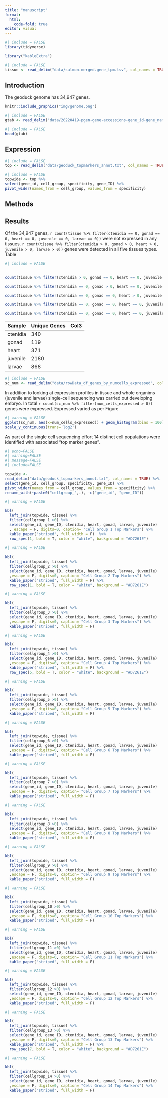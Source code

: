 ```yaml
---
title: "manuscript"
format: 
  html:
    code-fold: true
editor: visual
---
```


```r
#| include = FALSE
library(tidyverse)

library("kableExtra")

```

```r
#| include = FALSE
tissue <- read_delim("data/salmon.merged.gene_tpm.tsv", col_names = TRUE)
```

## Introduction

The geoduck genome has 34,947 genes.

```r

knitr::include_graphics("img/genome.png")
```

```r
#| include = FALSE
gtab <- read_delim("data/20220419-pgen-gene-accessions-gene_id-gene_name-gene_description-alt_gene_description-go_ids.tab", col_names = FALSE)
```

```r
#| include = FALSE
head(gtab)
```

## Expression

```r
#| include = FALSE
top <- read_delim("data/geoduck_topmarkers_annot.txt", col_names = TRUE, na = "NA")
```


```r
#| include = FALSE
topwide <- top %>% 
select(gene_id, cell_group, specificity, gene_ID) %>%
pivot_wider(names_from = cell_group, values_from = specificity)

```


## Methods

## Results

Of the 34,947 genes, `r count(tissue %>% filter(ctenidia == 0, gonad == 0, heart == 0, juvenile == 0, larvae == 0))` were not expressed in any tissues. `r count(tissue %>% filter(ctenidia > 0, gonad > 0, heart > 0, juvenile > 0, larvae > 0))` genes were detected in all five tissues types. Table

```r
#| include = FALSE


count(tissue %>% filter(ctenidia > 0, gonad == 0, heart == 0, juvenile == 0, larvae == 0))

count(tissue %>% filter(ctenidia == 0, gonad > 0, heart == 0, juvenile == 0, larvae == 0))

count(tissue %>% filter(ctenidia == 0, gonad == 0, heart > 0, juvenile == 0, larvae == 0))

count(tissue %>% filter(ctenidia == 0, gonad == 0, heart == 0, juvenile > 0, larvae == 0))

count(tissue %>% filter(ctenidia == 0, gonad == 0, heart == 0, juvenile == 0, larvae > 0))
```

| Sample   | Unique Genes | Col3 |
|----------|--------------|------|
| ctenidia | 340          |      |
| gonad    | 119          |      |
| heart    | 371          |      |
| juvenile | 2180         |      |
| larvae   | 868          |      |

```r
#| include = FALSE
sc_num <- read_delim("data/rowData_df_genes_by_numcells_expressed", col_names = TRUE)
```

In addition to looking at expression profiles in tissue and whole organims (juvenile and larvae) single-cell sequencing was carried out developing embryo. In total `r count(sc_num %>% filter(num_cells_expressed > 0))` genes were expressed. Expressed varied as per Figure

```r
#| warning = FALSE
ggplot(sc_num, aes(x=num_cells_expressed)) + geom_histogram(bins = 100) +
scale_y_continuous(trans='log2')
```

As part of the single cell sequencing effort 14 distinct cell populations were identified with associated "top marker genes".


```r

#| echo=FALSE
#| warning=FALSE
#| message=FALSE
#| include=FALSE

topwide <- 
read_delim("data/geoduck_topmarkers_annot.txt", col_names = TRUE) %>% 
select(gene_id, cell_group, specificity, gene_ID) %>%
pivot_wider(names_from = cell_group, values_from = specificity) %>%
rename_with(~paste0("cellgroup_",.), -c("gene_id", "gene_ID"))

```







```r
#| warning = FALSE

kbl(
  left_join(topwide, tissue) %>%
  filter(cellgroup_1 >0) %>%
  select(gene_id, gene_ID, ctenidia, heart, gonad, larvae, juvenile) 
  , escape = F, digits=0, caption= "Cell Group 1 Top Markers") %>%
  kable_paper("striped", full_width = F)  %>%
  row_spec(1, bold = T, color = "white", background = "#D7261E")
```
```r
#| warning = FALSE

kbl(
  left_join(topwide, tissue) %>%
  filter(cellgroup_2 >0) %>%
  select(gene_id, gene_ID, ctenidia, heart, gonad, larvae, juvenile) 
  ,escape = F, digits=0, caption= "Cell Group 2 Top Markers") %>%
  kable_paper("striped", full_width = F) %>%
  row_spec(1, bold = T, color = "white", background = "#D7261E")
```

```r
#| warning = FALSE

kbl(
  left_join(topwide, tissue) %>%
  filter(cellgroup_3 >0) %>%
  select(gene_id, gene_ID, ctenidia, heart, gonad, larvae, juvenile) 
  ,escape = F, digits=0, caption= "Cell Group 3 Top Markers") %>%
  kable_paper("striped", full_width = F)
```

```r
#| warning = FALSE

kbl(
  left_join(topwide, tissue) %>%
  filter(cellgroup_4 >0) %>%
  select(gene_id, gene_ID, ctenidia, heart, gonad, larvae, juvenile) 
  ,escape = F, digits=0, caption= "Cell Group 4 Top Markers") %>%
  kable_paper("striped", full_width = F) %>%
  row_spec(5, bold = T, color = "white", background = "#D7261E")
```

```r
#| warning = FALSE

kbl(
  left_join(topwide, tissue) %>%
  filter(cellgroup_5 >0) %>%
  select(gene_id, gene_ID, ctenidia, heart, gonad, larvae, juvenile) 
  ,escape = F, digits=0, caption= "Cell Group 5 Top Markers") %>%
  kable_paper("striped", full_width = F)
```

```r
#| warning = FALSE

kbl(
  left_join(topwide, tissue) %>%
  filter(cellgroup_6 >0) %>%
  select(gene_id, gene_ID, ctenidia, heart, gonad, larvae, juvenile) 
  ,escape = F, digits=0, caption= "Cell Group 6 Top Markers") %>%
  kable_paper("striped", full_width = F)
```

```r
#| warning = FALSE

kbl(
  left_join(topwide, tissue) %>%
  filter(cellgroup_7 >0) %>%
  select(gene_id, gene_ID, ctenidia, heart, gonad, larvae, juvenile) 
  ,escape = F, digits=0, caption= "Cell Group 7 Top Markers") %>%
  kable_paper("striped", full_width = F)
```

```r
#| warning = FALSE

kbl(
  left_join(topwide, tissue) %>%
  filter(cellgroup_8 >0) %>%
  select(gene_id, gene_ID, ctenidia, heart, gonad, larvae, juvenile) 
  ,escape = F, digits=0, caption= "Cell Group 8 Top Markers") %>%
  kable_paper("striped", full_width = F)
```


```r
#| warning = FALSE

kbl(
  left_join(topwide, tissue) %>%
  filter(cellgroup_9 >0) %>%
  select(gene_id, gene_ID, ctenidia, heart, gonad, larvae, juvenile) 
  ,escape = F, digits=0, caption= "Cell Group 9 Top Markers") %>%
  kable_paper("striped", full_width = F)
```


```r
#| warning = FALSE

kbl(
  left_join(topwide, tissue) %>%
  filter(cellgroup_10 >0) %>%
  select(gene_id, gene_ID, ctenidia, heart, gonad, larvae, juvenile) 
  ,escape = F, digits=0, caption= "Cell Group 10 Top Markers") %>%
  kable_paper("striped", full_width = F)
```


```r
#| warning = FALSE

kbl(
  left_join(topwide, tissue) %>%
  filter(cellgroup_11 >0) %>%
  select(gene_id, gene_ID, ctenidia, heart, gonad, larvae, juvenile) 
  ,escape = F, digits=0, caption= "Cell Group 11 Top Markers") %>%
  kable_paper("striped", full_width = F)
```


```r
#| warning = FALSE

kbl(
  left_join(topwide, tissue) %>%
  filter(cellgroup_12 >0) %>%
  select(gene_id, gene_ID, ctenidia, heart, gonad, larvae, juvenile) 
  ,escape = F, digits=0, caption= "Cell Group 12 Top Markers") %>%
  kable_paper("striped", full_width = F)
```


```r
#| warning = FALSE

kbl(
  left_join(topwide, tissue) %>%
  filter(cellgroup_13 >0) %>%
  select(gene_id, gene_ID, ctenidia, heart, gonad, larvae, juvenile) 
  ,escape = F, digits=0, caption= "Cell Group 13 Top Markers") %>%
  kable_paper("striped", full_width = F) %>%
  row_spec(7, bold = T, color = "white", background = "#D7261E")
```


```r
#| warning = FALSE

kbl(
  left_join(topwide, tissue) %>%
  filter(cellgroup_14 >0) %>%
  select(gene_id, gene_ID, ctenidia, heart, gonad, larvae, juvenile) 
  ,escape = F, digits=0, caption= "Cell Group 14 Top Markers") %>%
  kable_paper("striped", full_width = F)
```


